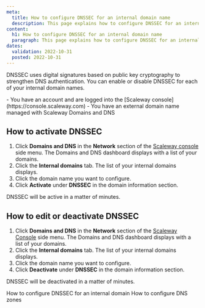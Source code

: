 ```yaml
---
meta:
  title: How to configure DNSSEC for an internal domain name
  description: This page explains how to configure DNSSEC for an internal domain name.
content:
  h1: How to configure DNSSEC for an internal domain name
  paragraph: This page explains how to configure DNSSEC for an internal domain name.
dates:
  validation: 2022-10-31
  posted: 2022-10-31
---
```


DNSSEC uses digital signatures based on public key cryptography to strengthen DNS authentication. You can enable or disable DNSSEC for each of your internal domain names.

<Message type="requirement">
  - You have an account and are logged into the [Scaleway console](https://console.scaleway.com) 
  - You have an external domain name managed with Scaleway Domains and DNS
</Message>

## How to activate DNSSEC

1. Click **Domains and DNS** in the **Network** section of the [Scaleway console](https://console.scaleway.com) side menu. The Domains and DNS dashboard displays with a list of your domains.
2. Click the **Internal domains** tab. The list of your internal domains displays.
3. Click the domain name you want to configure. 
4. Click **Activate** under **DNSSEC** in the domain information section.
    <Lightbox src="scaleway-domain-dnssec.webp" alt="" />

DNSSEC will be active in a matter of minutes. 

## How to edit or deactivate DNSSEC

1. Click **Domains and DNS** in the **Network** section of the [Scaleway Console](https://console.scaleway.com) side menu. The Domains and DNS dashboard displays with a list of your domains.
2. Click the **Internal domains** tab. The list of your internal domains displays.
3. Click the domain name you want to configure. 
4. Click **Deactivate** under **DNSSEC** in the domain information section.

DNSSEC will be deactivated in a matter of minutes.

<Navigation title="See Also">
  <PreviousButton to="/network/domains-and-dns/how-to/configure-dnssec-internal-domain/">How to configure DNSSEC for an internal domain</PreviousButton>
  <NextButton to="/network/domains-and-dns/how-to/configure-dns-zones/">How to configure DNS zones</NextButton>
</Navigation>